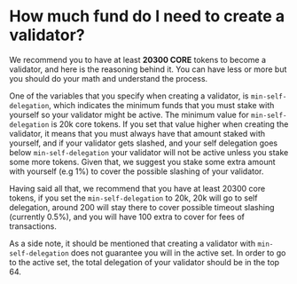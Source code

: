 # How much fund do I need to create a validator?

We recommend you to have at least **20300 CORE** tokens to become a validator, and here is the reasoning behind it. You
can have less or more but you should do your math and understand the process.

One of the variables that you specify when creating a validator, is `min-self-delegation`, which indicates the minimum
funds that you must stake with yourself so your validator might be active. The minimum value for `min-self-delegation`
is 20k core tokens. If you set that value higher when creating the validator, it means that you must always have that
amount staked with yourself, and if your validator gets slashed, and your self delegation goes below `min-self-delegation`
your validator will not be active unless you stake some more tokens. Given that, we suggest you stake some extra amount
with yourself (e.g 1%) to cover the possible slashing of your validator.

Having said all that, we recommend that you have at least 20300 core tokens, if you set the `min-self-delegation` to 20k,
20k will go to self delegation, around 200 will stay there to cover possible timeout slashing (currently 0.5%), and you
will have 100 extra to cover for fees of transactions.

As a side note, it should be mentioned that creating a validator with `min-self-delegation` does not guarantee you will
in the active set. In order to go to the active set, the total delegation of your validator should be in the top 64.
